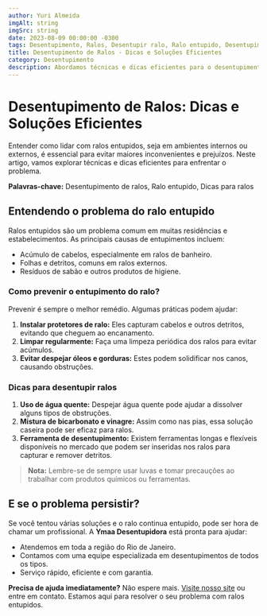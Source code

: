 ```yaml
---
author: Yuri Almeida
imgAlt: string
imgSrc: string
date: 2023-08-09 00:00:00 -0300
tags: Desentupimento, Ralos, Desentupir ralo, Ralo entupido, Desentupimento externo, Desentupimento interno, Causas de entupimento, Dicas de desentupimento, Ralo de banheiro, Ralo de cozinha, Ralo de quintal, Ralo de piscina, Ralo de garagem
title: Desentupimento de Ralos - Dicas e Soluções Eficientes
category: Desentupimento
description: Abordamos técnicas e dicas eficientes para o desentupimento de ralos, seja em ambientes internos ou externos, e quando chamar um especialista.
---
```


# Desentupimento de Ralos: Dicas e Soluções Eficientes

Entender como lidar com ralos entupidos, seja em ambientes internos ou externos, é essencial para evitar maiores inconvenientes e prejuízos. Neste artigo, vamos explorar técnicas e dicas eficientes para enfrentar o problema.

**Palavras-chave:** Desentupimento de ralos, Ralo entupido, Dicas para ralos

## Entendendo o problema do ralo entupido

Ralos entupidos são um problema comum em muitas residências e estabelecimentos. As principais causas de entupimentos incluem:

- Acúmulo de cabelos, especialmente em ralos de banheiro.
- Folhas e detritos, comuns em ralos externos.
- Resíduos de sabão e outros produtos de higiene.

### Como prevenir o entupimento do ralo?

Prevenir é sempre o melhor remédio. Algumas práticas podem ajudar:

1. **Instalar protetores de ralo:** Eles capturam cabelos e outros detritos, evitando que cheguem ao encanamento.
2. **Limpar regularmente:** Faça uma limpeza periódica dos ralos para evitar acúmulos.
3. **Evitar despejar óleos e gorduras:** Estes podem solidificar nos canos, causando obstruções.

### Dicas para desentupir ralos

1. **Uso de água quente:** Despejar água quente pode ajudar a dissolver alguns tipos de obstruções.
2. **Mistura de bicarbonato e vinagre:** Assim como nas pias, essa solução caseira pode ser eficaz para ralos.
3. **Ferramenta de desentupimento:** Existem ferramentas longas e flexíveis disponíveis no mercado que podem ser inseridas nos ralos para capturar e remover detritos.

> **Nota:** Lembre-se de sempre usar luvas e tomar precauções ao trabalhar com produtos químicos ou ferramentas.

## E se o problema persistir?

Se você tentou várias soluções e o ralo continua entupido, pode ser hora de chamar um profissional. A **Ymaa Desentupidora** está pronta para ajudar:

- Atendemos em toda a região do Rio de Janeiro.
- Contamos com uma equipe especializada em desentupimentos de todos os tipos.
- Serviço rápido, eficiente e com garantia.

**Precisa de ajuda imediatamente?** Não espere mais. [Visite nosso site](#) ou entre em contato. Estamos aqui para resolver o seu problema com ralos entupidos.
